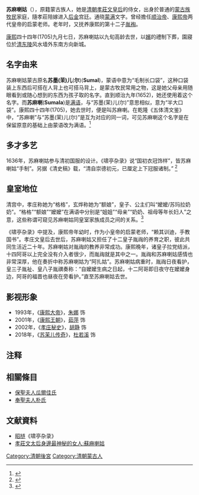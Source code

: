 {{東亞女性歷史人物
|名稱 =苏麻喇姑
|身份 =[[孝庄文皇后|孝庄文皇后]]贴身侍女
|國家 =
|時代 =
|屆數 =
|前任 = 
|繼任 = 
|圖片名稱 =Sumalagu1.jpg
|圖片大小 =
|圖片說明 =
|姓=
|名=苏茉儿（苏墨尔）
|姓名=
|字=
|最高職務 =[[官女子|官女子]]
|封爵 =
|封號 =
|位號=
|位階=
|品階=
|御稱號 =<!--日本皇族之稱號-->
|宮號1 =<!--日本皇族之宮號-->
|宮號2 =<!--朝鮮王族之宮號-->
|封地 =
|湯沐邑 =
|神號 =
|尊號 =
|族裔 = 
|信仰 = <!--指的是宗教信仰-->
|旗籍 =<!--清朝旗人專用-->
|氏族 =
|府邸 =
|世系 = 
|初名 =
|乳名 =<!--日本、朝鮮、琉球以外人物用-->
|幼名 =<!--日本人用-->
|兒名 =<!--朝鮮人用-->
|童名 =<!--琉球人用-->
|小字=
|號=
|法號=
|院號=
|其他名號=
|出生日期=[[明朝|明]][[万历|万历]]四十三年 （1615年）
|出生地點=
|婚年=
|逝世日期=[[清朝|清]][[康熙|康熙]]四十四年九月七日<br>{{death date and age|1705|10|24|1615|1|1}}
|逝世地點=
|諡號=
|墓葬=
|祠廟=
|父親=
|嫡母=
|母親=
|夫=
|婚姻名份=
|夫之父=
|夫之母=
|夫之嫡母=
|夫之元配=
|夫之正室=
|夫之繼室=
|夫之平妻=
|夫之側室=
|兄弟=
|姊妹=
|嫡兄弟=
|嫡姊妹=
|庶兄弟=
|庶姊妹=
|同胞兄弟=
|同胞姊妹=
|異母兄弟=
|異母姊妹=
|異父兄弟=
|異父姊妹=
|繼兄弟=
|繼姊妹=
|子=
|女=
|養子=[[顺治帝|顺治帝]]、[[康熙帝|康熙帝]]、履懿親王[[允祹|允祹]]
|養女=
|繼子=
|繼女=
|其他親屬 =
|經歷 = 
|著作 =
|注釋=}}
'''苏麻喇姑'''（{{bd|1615年||1705年||catIdx=S}}），原籍蒙古族人，她是[[清朝|清朝]][[孝莊文皇后|孝莊文皇后]]的侍女，出身於普通的[[蒙古族|蒙古族]][[牧民|牧民]]家庭，隨孝莊陪嫁进入[[后金|后金]]宫廷。通晓[[传统蒙古文|蒙]][[满文|满]]文字。曾经擔任[[顺治帝|顺治帝]]、[[康熙帝|康熙帝]]两代皇帝的启蒙老师。老年时，又抚养康熙的第十二子[[允祹|胤裪]]。

[[康熙|康熙]]四十四年(1705)九月七日，苏麻喇姑以九旬高龄去世，以[[嬪|嬪]]的禮制下葬，園寢位於[[清东陵|清东陵]]风水墙外东南方向新城。

==名字由来==
苏麻喇姑蒙古原名'''苏墨(茉)儿'''('''尔''')('''Sumal''')，蒙语中意为“毛制长口袋”，这种口袋装上东西后可搭在人背上也可搭马背上，是蒙古牧民常用之物，这是她父母亲用随眼看到或随心想到的东西为孩子取的名字。直到顺治九年(1652)，她还使用着这个名字。而'''苏麻喇'''('''Sumala''')是[[满语|满语]]，与“苏墨(茉)儿(尔)”意思相似，意为“半大口袋”。康熙四十四年(1705)，她去世时，便是叫苏麻喇。在乾隆《五体清文鉴》中，“苏麻喇”与“苏墨(茉)儿(尔)”是互为对应的同一词，可见苏麻喇这个名字是在保留原意的基础上由蒙语改为满语。<ref name="清史研究">{{cite journal |author=杨珍 |year=1990 |title=苏麻喇姑研究 |journal=清史研究}}</ref>

==多才多艺==

1636年，苏麻喇姑参与清初国服的设计。《啸亭杂录》说“国初衣冠饰样”，皆苏麻喇姑“手制”。另据《清史稿》载，“清自崇德初元，已厘定上下冠服诸制。” <ref name="清史稿">{{cite book|title=《清史稿》卷103，《志》78，《舆服》2}}</ref>

==皇室地位==

清宫中，孝庄称她为“格格”，玄烨称她为“额娘”，皇子、公主们叫“嬤嬤/苏玛拉奶奶”。“格格”“额娘”“嬤嬤”在满语中分别是“姐姐”“母亲”“奶奶、祖母等年长妇人”之意，这些称谓可窥见苏麻喇姑同皇室家族成员之间的关系。<ref name="康熙皇帝一家">{{cite book|title=康熙皇帝一家|publisher=学苑出版社|author=杨珍|year=2003}}</ref>

《啸亭杂录》中提及，康熙帝年幼时，作为小皇帝的启蒙老师，“赖其训迪，手教国书”。孝庄文皇后去世后，苏麻喇姑又担任了十二皇子胤祹的养育之职，彼此共同生活近二十年。苏麻喇姑对胤祹的教养非常成功。康熙晚年，诸皇子拉党结派，十四阿哥以上完全没有介入者很少，而胤祹就是其中之一。胤祹和苏麻喇姑感情也非常深厚，他在奏折中称苏麻喇姑为“阿扎姑”。苏麻喇姑病重时，胤祹日夜看护，皇三子胤祉、皇八子胤禩奏称：“自嬤嬤生病之日起，十二阿哥即日夜守在嬤嬤身边，阿哥的福晋也昼夜在旁看护。”直至苏麻喇姑去世。

==影视形象==
*1993年，《[[康熙大帝_(1993年电视剧)|康熙大帝]]》，[[朱娜_(演员)|朱娜]] 饰
*2001年，《[[康熙王朝|康熙王朝]]》，[[茹萍|茹萍]] 饰
*2002年，《[[孝庄秘史|孝庄秘史]]》，[[胡静|胡静]] 饰
*2018年，《[[苏茉儿传奇|苏茉儿传奇]]》，[[杜若溪|杜若溪]] 饰

== 注释 ==
{{Reflist}}

==相關條目==
*[[保聖夫人瓜爾佳氏|保聖夫人瓜爾佳氏]]
*[[奉聖夫人朴氏|奉聖夫人朴氏]]

==文献資料==
*[[昭梿|昭梿]]《啸亭杂录》
*[http://big5.huaxia.com/zhwh/whrw/2009/02/1334512.html 孝莊文太后身邊最神秘的女人:蘇麻喇姑] {{Wayback|url=http://big5.huaxia.com/zhwh/whrw/2009/02/1334512.html |date=20121031144342 }}

[[Category:清朝後宮|Category:清朝後宮]]
[[Category:清朝蒙古人|Category:清朝蒙古人]]